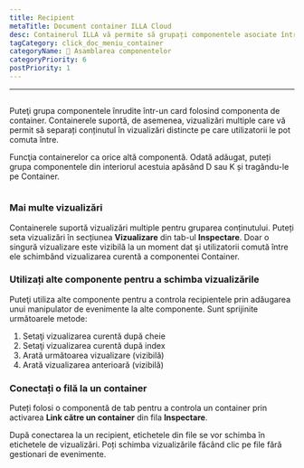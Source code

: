 ```yaml
---
title: Recipient
metaTitle: Document container ILLA Cloud
desc: Containerul ILLA vă permite să grupați componentele asociate într-un card
tagCategory: click_doc_meniu_container
categoryName: 🧬 Asamblarea componentelor
categoryPriority: 6
postPriority: 1
---
```


* * *

## <h2 hidden>Container</h2>

Puteţi grupa componentele înrudite într-un card folosind componenta de container. Containerele suportă, de asemenea, vizualizări multiple care vă permit să separați conținutul în vizualizări distincte pe care utilizatorii le pot comuta între.

Funcţia containerelor ca orice altă componentă. Odată adăugat, puteți grupa componentele din interiorul acestuia apăsând D sau K și tragându-le pe Container.

<img
  src='https://cdn.illacloud.com/official-website/img/docs/assemble/container.png'
  alt=""
/>

### Mai multe vizualizări

Containerele suportă vizualizări multiple pentru gruparea conținutului. Puteți seta vizualizări în secțiunea **Vizualizare** din tab-ul **Inspectare**. Doar o singură vizualizare este vizibilă la un moment dat şi utilizatorii comută între ele schimbând vizualizarea curentă a componentei Container.

### Utilizați alte componente pentru a schimba vizualizările

Puteţi utiliza alte componente pentru a controla recipientele prin adăugarea unui manipulator de evenimente la alte componente. Sunt sprijinite următoarele metode:

1.  Setaţi vizualizarea curentă după cheie
2.  Setaţi vizualizarea curentă după index
3.  Arată următoarea vizualizare (vizibilă)
4.  Arată vizualizarea anterioară (vizibilă)

### Conectați o filă la un container

Puteți folosi o componentă de tab pentru a controla un container prin activarea **Link către un container** din fila **Inspectare**.

După conectarea la un recipient, etichetele din file se vor schimba în etichetele de vizualizări. Poți schimba vizualizările făcând clic pe file fără gestionari de evenimente. 
